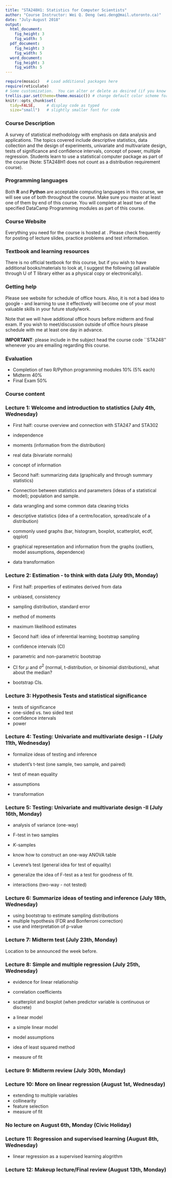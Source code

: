```yaml
---
title: "STA248H1: Statistics for Computer Scientists"
author: "Course Instructor: Wei Q. Deng (wei.deng@mail.utoronto.ca)"
date: "July-August 2018"
output:
  html_document:
    fig_height: 3
    fig_width: 5
  pdf_document:
    fig_height: 3
    fig_width: 5
  word_document:
    fig_height: 3
    fig_width: 5
---
```



```r
require(mosaic)   # Load additional packages here
require(reticulate)
# Some customization.  You can alter or delete as desired (if you know what you are doing).
trellis.par.set(theme=theme.mosaic()) # change default color scheme for lattice
knitr::opts_chunk$set(
  tidy=FALSE,     # display code as typed
  size="small")   # slightly smaller font for code
```

### Course Description

A survey of statistical methodology with emphasis on data analysis and applications. The topics covered include descriptive statistics, data collection and the design of experiments, univariate and multivariate design, tests of significance and confidence intervals, concept of power, multiple regression. Students learn to use a statistical computer package as part of the course (Note: STA248H1 does not count as a distribution requirement course).


### Programming languages

Both **R** and **Python** are acceptable computing languages in this course, we will see use of both throughout the course. Make sure you master at least one of them by end of this course. You will complete at least two of the specified DataCamp Programming modules as part of this course.


### Course Website

Everything you need for the course is hosted at \url{}. Please check frequently for posting of lecture slides, practice problems and test information.


### Textbook and learning resources

There is no official textbook for this course, but if you wish to have additional books/materials to look at, I suggest the following (all available through U of T library either as a physical copy or electronically).

 \begin{itemize}
        \item {\it Open Intro Statistics}, 3rd edition url{https://www.openintro.org/stat/textbook.php}
          \begin{itemize}
            \item Chapter 2-3 can be used as review for STA247
            \item topics in Chapter 1,4,5,7 and some of 8 are covered in this course
          \end{itemize}
        \item {\it A Modern Approach to Regression with R} by Simon J. Sheather.
\end{itemize}
    

### Getting help 

Please see website for schedule of office hours. Also, it is not a bad idea to google - and learning to use it effectively will become one of your most valuable skills in your future study/work.

Note that we will have additional office hours before midterm and final exam. If you wish to meet/discussion outside of office hours please schedule with me at least one day in advance.

**IMPORTANT**: please include in the subject head the course code ``STA248'' whenever you are emailing regarding this course.


### Evaluation

* Completion of two R/Python programming modules 10\% (5\% each)
* Midterm 40\%
* Final Exam 50\%


### Course content

### Lecture 1: Welcome and introduction to statistics (July 4th, Wednesday)

* First half: course overview and connection with STA247 and STA302
+ independence 
+ moments (information from the distribution)
+ real data (bivariate normals)
+ concept of information

* Second half: summarizing data (graphically and through summary statistics)
+ Connection between statistics and parameters (ideas of a statistical model); population and sample.
+ data wrangling and some common data cleaning tricks
+ descriptive statistics (idea of a centre/location, spread/scale of a distribution)
+ commonly used graphs (bar, histogram, boxplot, scatterplot, ecdf, qqplot)
+ graphical representation and information from the graphs (outliers, model assumptions, dependence)
+ data transformation 

### Lecture 2: Estimation - to think with data (July 9th, Monday)

* First half: properties of estimates derived from data
+ unbiased, consistency
+ sampling distribution, standard error
+ method of moments
+ maximum likelihood estimates

* Second half: idea of inferential learning; bootstrap sampling 
+ confidence intervals (CI)
+ parametric and non-parametric bootstrap
+ CI for $\mu$ and $\sigma^2$ (normal, t-distribution, or binomial distributions), what about the median?
+ bootstrap CIs.


### Lecture 3: Hypothesis Tests and statistical significance

+ tests of significance
+ one-sided vs. two sided test
+ confidence intervals 
+ power


### Lecture 4: Testing: Univariate and multivariate design - I (July 11th, Wednesday)

* formalize ideas of testing and inference

* student's t-test (one sample, two sample, and paired)
+ test of mean equality 
+ assumptions
+ transformation



### Lecture 5: Testing: Univariate and multivariate design -II (July 16th, Monday)

* analysis of variance (one-way)
+ F-test in two samples
+ $K$-samples
+ know how to construct an one-way ANOVA table
+ Levene's test (general idea for test of equality)


* generalize the idea of F-test as a test for goodness of fit.
+ interactions (two-way - not tested)


### Lecture 6: Summarize ideas of testing and inference (July 18th, Wednesday)

* using bootstrap to estimate sampling distributions
* multiple hypothesis (FDR and Bonferroni correction)
* use and interpretation of p-value

### Lecture 7: Midterm test (July 23th, Monday)


Location to be announced the week before.


### Lecture 8: Simple and multiple regression  (July 25th, Wednesday)

* evidence for linear relationship 
+ correlation coefficients
+ scatterplot and boxplot (when predictor variable is continuous or discrete)


* a linear model
+ a simple linear model
+ model assumptions
+ idea of least squared method
+ measure of fit


### Lecture 9: Midterm review (July 30th, Monday)



### Lecture 10: More on linear regression (August 1st, Wednesday)

* extending to multiple variables
+ collinearity 
+ feature selection
+ measure of fit


### No lecture on August 6th, Monday (Civic Holiday)


### Lecture 11: Regression and supervised learning (August 8th, Wednesday)

* linear regression as a supervised learning alogrithm


### Lecture 12: Makeup lecture/Final review (August 13th, Monday)



